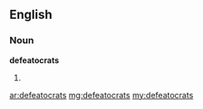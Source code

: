 ==English==

===Noun===
'''defeatocrats'''

# {{plural of|[[defeatocrat]]}}

[[ar:defeatocrats]]
[[mg:defeatocrats]]
[[my:defeatocrats]]